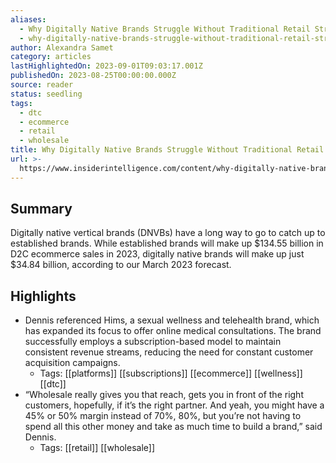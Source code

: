 ```yaml
---
aliases:
  - Why Digitally Native Brands Struggle Without Traditional Retail Strategies
  - why-digitally-native-brands-struggle-without-traditional-retail-strategies
author: Alexandra Samet
category: articles
lastHighlightedOn: 2023-09-01T09:03:17.001Z
publishedOn: 2023-08-25T00:00:00.000Z
source: reader
status: seedling
tags:
  - dtc
  - ecommerce
  - retail
  - wholesale
title: Why Digitally Native Brands Struggle Without Traditional Retail Strategies
url: >-
  https://www.insiderintelligence.com/content/why-digitally-native-brands-struggle-without-traditional-retail-strategies
---
```

## Summary

Digitally native vertical brands (DNVBs) have a long way to go to catch up to established brands. While established brands will make up $134.55 billion in D2C ecommerce sales in 2023, digitally native brands will make up just $34.84 billion, according to our March 2023 forecast.

## Highlights

- Dennis referenced Hims, a sexual wellness and telehealth brand, which has expanded its focus to offer online medical consultations. The brand successfully employs a subscription-based model to maintain consistent revenue streams, reducing the need for constant customer acquisition campaigns.
    - Tags: [[platforms]] [[subscriptions]] [[ecommerce]] [[wellness]] [[dtc]]
- “Wholesale really gives you that reach, gets you in front of the right customers, hopefully, if it’s the right partner. And yeah, you might have a 45% or 50% margin instead of 70%, 80%, but you’re not having to spend all this other money and take as much time to build a brand,” said Dennis.
    - Tags: [[retail]] [[wholesale]]
